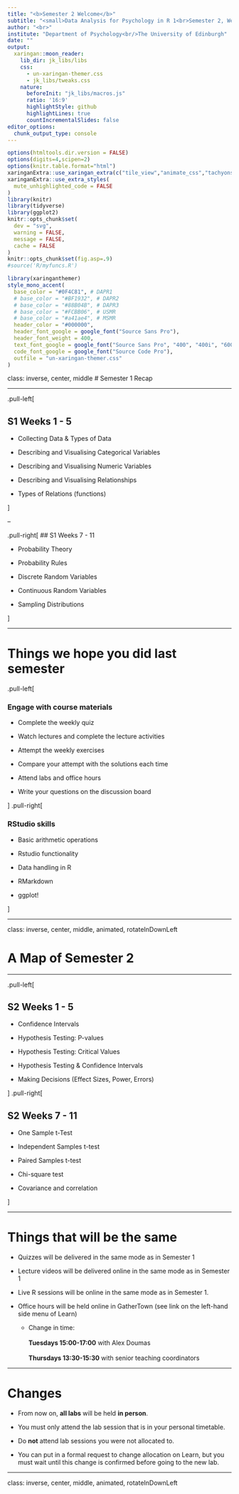 ```yaml
---
title: "<b>Semester 2 Welcome</b>"
subtitle: "<small>Data Analysis for Psychology in R 1<br>Semester 2, Week 1</small>"
author: "<br>"
institute: "Department of Psychology<br/>The University of Edinburgh"
date: ""
output:
  xaringan::moon_reader:
    lib_dir: jk_libs/libs
    css: 
      - un-xaringan-themer.css
      - jk_libs/tweaks.css
    nature:
      beforeInit: "jk_libs/macros.js"
      ratio: '16:9'
      highlightStyle: github
      highlightLines: true
      countIncrementalSlides: false
editor_options:
  chunk_output_type: console
---
```



```r
options(htmltools.dir.version = FALSE)
options(digits=4,scipen=2)
options(knitr.table.format="html")
xaringanExtra::use_xaringan_extra(c("tile_view","animate_css","tachyons"))
xaringanExtra::use_extra_styles(
  mute_unhighlighted_code = FALSE
)
library(knitr)
library(tidyverse)
library(ggplot2)
knitr::opts_chunk$set(
  dev = "svg",
  warning = FALSE,
  message = FALSE,
  cache = FALSE
)
knitr::opts_chunk$set(fig.asp=.9)
#source('R/myfuncs.R')
```

```r
library(xaringanthemer)
style_mono_accent(
  base_color = "#0F4C81", # DAPR1
  # base_color = "#BF1932", # DAPR2
  # base_color = "#88B04B", # DAPR3 
  # base_color = "#FCBB06", # USMR
  # base_color = "#a41ae4", # MSMR
  header_color = "#000000",
  header_font_google = google_font("Source Sans Pro"),
  header_font_weight = 400,
  text_font_google = google_font("Source Sans Pro", "400", "400i", "600", "600i"),
  code_font_google = google_font("Source Code Pro"),
  outfile = "un-xaringan-themer.css"
)
```

class: inverse, center, middle
# Semester 1 Recap  

---

.pull-left[

## S1 Weeks 1 - 5  

- Collecting Data & Types of Data  

- Describing and Visualising Categorical Variables   

- Describing and Visualising Numeric Variables  

- Describing and Visualising Relationships  

- Types of Relations (functions)  

]

--

.pull-right[
## S1 Weeks 7 - 11  

- Probability Theory  

- Probability Rules  

- Discrete Random Variables   

- Continuous Random Variables  

- Sampling Distributions  


]

---

# Things we hope you did last semester

.pull-left[

### Engage with course materials

- Complete the weekly quiz

- Watch lectures and complete the lecture activities

- Attempt the weekly exercises

- Compare your attempt with the solutions each time

- Attend labs and office hours 

- Write your questions on the discussion board

] 
.pull-right[

### RStudio skills

- Basic arithmetic operations   

- Rstudio functionality 

- Data handling in R 

- RMarkdown 

- ggplot!

]

---

class: inverse, center, middle, animated, rotateInDownLeft

# A Map of Semester 2

---

.pull-left[

## S2 Weeks 1 - 5

- Confidence Intervals

- Hypothesis Testing: P-values  

- Hypothesis Testing: Critical Values  

- Hypothesis Testing & Confidence Intervals

- Making Decisions (Effect Sizes, Power, Errors) 

]
.pull-right[

## S2 Weeks 7 - 11

- One Sample t-Test  

- Independent Samples t-test  

- Paired Samples t-test

- Chi-square test

- Covariance and correlation


]


---

# Things that will be the same

- Quizzes will be delivered in the same mode as in Semester 1

- Lecture videos will be delivered online in the same mode as in Semester 1

- Live R sessions will be online in the same mode as in Semester 1.

- Office hours will be held online in GatherTown (see link on the left-hand side menu of Learn)
  
  + Change in time:  <br><br>
    __Tuesdays 15:00-17:00__ with Alex Doumas  <br><br>
    __Thursdays 13:30-15:30__ with senior teaching coordinators


---

# Changes

- From now on, __all labs__ will be held __in person__.

- You must only attend the lab session that is in your personal timetable. 

- Do __not__ attend lab sessions you were not allocated to.

- You can put in a formal request to change allocation on Learn, but you must wait until this change is confirmed before going to the new lab.


---


class: inverse, center, middle, animated, rotateInDownLeft


